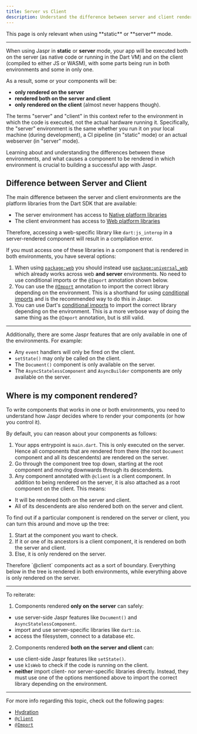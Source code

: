 ```yaml
---
title: Server vs Client
description: Understand the difference between server and client rendering.
---
```


<Info>
This page is only relevant when using **static** or **server** mode.
</Info>

---

When using Jaspr in **static** or **server** mode, your app will be executed both on the server (as native code or running in the Dart VM) and on the client (compiled to either JS or WASM), with some parts being run in both environments and some in only one.

As a result, some or your components will be:

- **only rendered on the server**
- **rendered both on the server and client** 
- **only rendered on the client** (almost never happens though).

<Info>
  The terms "server" and "client" in this context refer to the environment in which the code is executed, not the actual hardware running it. Specifically, the "server" environment is the same whether you run it on your local machine (during development), a CI pipeline (in "static" mode) or an actual webserver (in "server" mode).
</Info>

Learning about and understanding the differences between these environments, and what causes a component to be rendered in which environment is crucial to building a successful app with Jaspr.

## Difference between Server and Client

The main difference between the server and client environments are the platform libraries from the Dart SDK that are available:

- The server environment has access to [Native platform libraries](https://dart.dev/libraries#native-platform-libraries)
- The client environment has access to [Web platform libraries](https://dart.dev/libraries#web-platform-libraries)
  
Therefore, accessing a web-specific library like `dart:js_interop` in a server-rendered component will result in a compilation error. 

If you must access one of these libraries in a component that is rendered in both environments, you have several options:

1. When using [`package:web`](https://pub.dev/packages/web) you should instead use [`package:universal_web`](https://pub.dev/packages/universal_web) which already works across web **and server** environments. No need to use conditional imports or the `@Import` annotation shown below.
2. You can use the [`@Import`](/api/utils/at_import) annotation to import the correct library depending on the environment. This is a shorthand for using [conditional imports](https://dart.dev/guides/libraries/create-packages#conditionally-importing-and-exporting-library-files) and is the recommended way to do this in Jaspr.
3. You can use Dart's [conditional imports](https://dart.dev/guides/libraries/create-packages#conditionally-importing-and-exporting-library-files) to import the correct library depending on the environment. This is a more verbose way of doing the same thing as the `@Import` annotation, but is still valid.

---

Additionally, there are some Jaspr features that are only available in one of the environments. For example:

- Any `event` handlers will only be fired on the client.
- `setState()` may only be called on the client.
- The `Document()` component is only available on the server.
- The `AsyncStatelessComponent` and `AsyncBuilder` components are only available on the server.

## Where is my component rendered?

To write components that works in one or both environments, you need to understand how Jaspr decides where to render your components (or how you control it).

By default, you can reason about your components as follows:

1. Your apps entrypoint is `main.dart`. This is only executed on the server. Hence all components that are rendered from there (the root `Document` component and all its descendents) are rendered on the server.
2. Go through the component tree top down, starting at the root component and moving downwards through its descendents.
3. Any component annotated with `@client` is a client component. In addition to being rendered on the server, it is also attached as a root component on the client. This means:
  - It will be rendered both on the server and client.
  - All of its descendents are also rendered both on the server and client.

To find out if a particular component is rendered on the server or client, you can turn this around and move up the tree:

1. Start at the component you want to check.
2. If it or one of its ancestors is a client component, it is rendered on both the server and client.
3. Else, it is only rendered on the server.

<Info>
  Therefore `@client` components act as a sort of boundary. Everything below in the tree is rendered in both environments, while everything above is only rendered on the server.
</Info>

---

To reiterate:

1. Components rendered **only on the server** can safely:
  - use server-side Jaspr features like `Document()`  and `AsyncStatelessComponent`.
  - import and use server-specific libraries like `dart:io`.
  - access the filesystem, connect to a database etc.

2. Components rendered **both on the server and client** can:
  - use client-side Jaspr features like `setState()`.
  - use `kIsWeb` to check if the code is running on the client.
  - **neither** import client- nor server-specific libraries directly. 
    Instead, they must use one of the options mentioned above to import the correct library depending on the environment.

---

For more info regarding this topic, check out the following pages:

- [Hydration](/concepts/hydration)
- [`@client`](/api/utils/at_client)
- [`@Import`](/api/utils/at_import)

